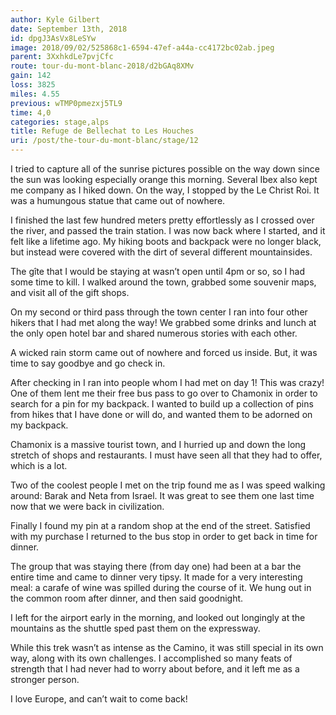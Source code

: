 ```yaml
---
author: Kyle Gilbert
date: September 13th, 2018
id: dpgJ3AsVx8LeSYw
image: 2018/09/02/525868c1-6594-47ef-a44a-cc4172bc02ab.jpeg
parent: 3XxhkdLe7pvjCfc
route: tour-du-mont-blanc-2018/d2bGAq8XMv
gain: 142
loss: 3825
miles: 4.55
previous: wTMP0pmezxj5TL9
time: 4,0
categories: stage,alps
title: Refuge de Bellechat to Les Houches
uri: /post/the-tour-du-mont-blanc/stage/12
---
```


<Stats />

<Route />

I tried to capture all of the sunrise pictures possible on the way down
since the sun was looking especially orange this morning. Several Ibex also
kept me company as I hiked down. On the way, I stopped by the Le Christ Roi. It
was a humungous statue that came out of nowhere.

I finished the last few hundred meters pretty effortlessly as I crossed over the
river, and passed the train station. I was now back where I started, and it
felt like a lifetime ago. My hiking boots and backpack were no longer black,
but instead were covered with the dirt of several different mountainsides.

The gîte that I would be staying at wasn’t open until 4pm or so, so I had some
time to kill. I walked around the town, grabbed some souvenir maps, and visit
all of the gift shops.

On my second or third pass through the town center I ran into four other hikers
that I had met along the way! We grabbed some drinks and lunch at the only open
hotel bar and shared numerous stories with each other.

A wicked rain storm came out of nowhere and forced us inside. But, it was time
to say goodbye and go check in.

After checking in I ran into people whom I had met on day 1! This was crazy! One
of them lent me their free bus pass to go over to Chamonix in order to search
for a pin for my backpack. I wanted to build up a collection of pins from hikes
that I have done or will do, and wanted them to be adorned on my backpack.

Chamonix is a massive tourist town, and I hurried up and down the long stretch
of shops and restaurants. I must have seen all that they had to offer, which is
a lot.

Two of the coolest people I met on the trip found me as I was speed walking
around: Barak and Neta from Israel. It was great to see them one last time now
that we were back in civilization.

Finally I found my pin at a random shop at the end of the street. Satisfied with
my purchase I returned to the bus stop in order to get back in time for
dinner.

The group that was staying there (from day one) had been at a bar the entire
time and came to dinner very tipsy. It made for a very interesting meal: a
carafe of wine was spilled during the course of it. We hung out in the common
room after dinner, and then said goodnight.

I left for the airport early in the morning, and looked out longingly at the
mountains as the shuttle sped past them on the expressway.

While this trek wasn’t as intense as the Camino, it was still special in its own
way, along with its own challenges. I accomplished so many feats of strength
that I had never had to worry about before, and it left me as a stronger
person.

I love Europe, and can’t wait to come back!

